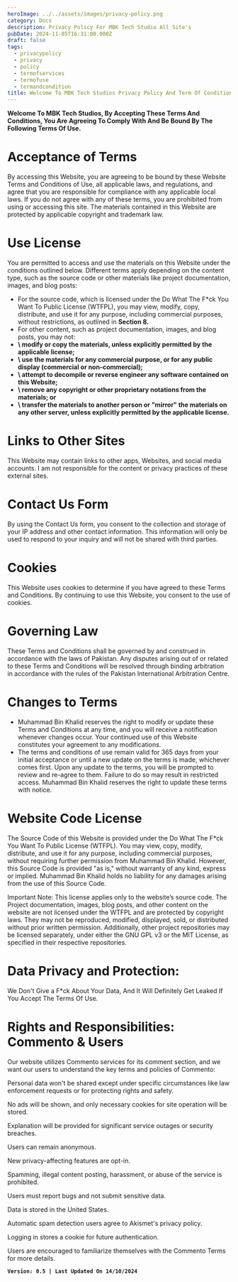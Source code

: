 ```yaml
---
heroImage: ../../assets/images/privacy-policy.png
category: Docs
description: Privacy Policy For MBK Tech Studio All Site's
pubDate: 2024-11-05T16:31:00.000Z
draft: false
tags:
  - privacypolicy
  - privacy
  - policy
  - termofservices
  - termofuse
  - termandcondition
title: Welcome To MBK Tech Studios Privacy Policy And Term Of Conditions.
---
```

**Welcome To MBK Tech Studios, By Accepting These Terms And Conditions, You Are Agreeing To Comply With And Be Bound By The Following Terms Of Use.**

# Acceptance of Terms

By accessing this Website, you are agreeing to be bound by these Website Terms and Conditions of Use, all applicable laws, and regulations, and agree that you are responsible for compliance with any applicable local laws. If you do not agree with any of these terms, you are prohibited from using or accessing this site. The materials contained in this Website are protected by applicable copyright and trademark law.

# Use License

You are permitted to access and use the materials on this Website under the conditions outlined below. Different terms apply depending on the content type, such as the source code or other materials like project documentation, images, and blog posts:

* For the source code, which is licensed under the Do What The F*ck You Want To Public License (WTFPL), you may view, modify, copy, distribute, and use it for any purpose, including commercial purposes, without restrictions, as outlined in **Section 8.**
* For other content, such as project documentation, images, and blog posts, you may not:
*  **\    modify or copy the materials, unless explicitly permitted by the applicable license;**
*  **\    use the materials for any commercial purpose, or for any public display (commercial or non-commercial);**
*  **\    attempt to decompile or reverse engineer any software contained on this Website;**
*  **\    remove any copyright or other proprietary notations from the materials; or**
*  **\    transfer the materials to another person or "mirror" the materials on any other server, unless explicitly permitted by the applicable license.**

# Links to Other Sites

This Website may contain links to other apps, Websites, and social media accounts. I am not responsible for the content or privacy practices of these external sites.

# Contact Us Form

By using the Contact Us form, you consent to the collection and storage of your IP address and other contact information. This information will only be used to respond to your inquiry and will not be shared with third parties.

# Cookies

This Website uses cookies to determine if you have agreed to these Terms and Conditions. By continuing to use this Website, you consent to the use of cookies.

# Governing Law

These Terms and Conditions shall be governed by and construed in accordance with the laws of Pakistan. Any disputes arising out of or related to these Terms and Conditions will be resolved through binding arbitration in accordance with the rules of the Pakistan International Arbitration Centre.

# Changes to Terms

* Muhammad Bin Khalid reserves the right to modify or update these Terms and Conditions at any time, and you will receive a notification whenever changes occur. Your continued use of this Website constitutes your agreement to any modifications.
* The terms and conditions of use remain valid for 365 days from your initial acceptance or until a new update on the terms is made, whichever comes first. Upon any update to the terms, you will be prompted to review and re-agree to them. Failure to do so may result in restricted access. Muhammad Bin Khalid reserves the right to update these terms with notice.

# Website Code License

The Source Code of this Website is provided under the Do What The F*ck You Want To Public License (WTFPL). You may view, copy, modify, distribute, and use it for any purpose, including commercial purposes, without requiring further permission from Muhammad Bin Khalid. However, this Source Code is provided "as is," without warranty of any kind, express or implied. Muhammad Bin Khalid holds no liability for any damages arising from the use of this Source Code.



Important Note: This license applies only to the website’s source code. The Project documentation, images, blog posts, and other content on the website are not licensed under the WTFPL and are protected by copyright laws. They may not be reproduced, modified, displayed, sold, or distributed without prior written permission. Additionally, other project repositories may be licensed separately, under either the GNU GPL v3 or the MIT License, as specified in their respective repositories.

# Data Privacy and Protection:

We Don't Give a F*ck About Your Data, And It Will Definitely Get Leaked If You Accept The Terms Of Use.

# Rights and Responsibilities: Commento & Users

Our website utilizes Commento services for its comment section, and we want our users to understand the key terms and policies of Commento:



Personal data won't be shared except under specific circumstances like law enforcement requests or for protecting rights and safety.

No ads will be shown, and only necessary cookies for site operation will be stored.

Explanation will be provided for significant service outages or security breaches.

Users can remain anonymous.

New privacy-affecting features are opt-in.

Spamming, illegal content posting, harassment, or abuse of the service is prohibited.

Users must report bugs and not submit sensitive data.

Data is stored in the United States.

Automatic spam detection users agree to Akismet's privacy policy.

Logging in stores a cookie for future authentication.

Users are encouraged to familiarize themselves with the Commento Terms for more details.





**`Version: 0.5 | Last Updated On 14/10/2024`**
